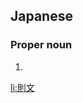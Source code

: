 ==Japanese==
{{ja-kanjitab|のり|ふみ}}

===Proper noun===
{{ja-pos|proper|のりふみ}}

# {{given name|male|lang=ja|sort=のりふみ}}

[[li:則文]]